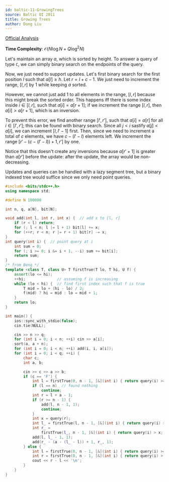 ```yaml
---
id: baltic-11-GrowingTrees
source: Baltic OI 2011
title: Growing Trees
author: Dong Liu
---
```


[Official Analysis](https://boi.cses.fi/files/boi2011_solutions.zip)

**Time Complexity**: $\mathcal O(N\log N + Q\log^2 N)$

Let's maintain an array $a$, which is sorted by height. To answer a query of type `C`, we can simply binary search on the endpoints of the query.

Now, we just need to support updates. Let's first binary search for the first position $l$ such that $a[l] \geq h$. Let $r = l + c - 1$. We just need to increment the range, $[l, r]$ by $1$ while keeping $a$ sorted.

However, we cannot just add $1$ to all elements in the range, $[l, r]$ because this might break the sorted order. This happens iff there is some index inside $i\in [l, r]$, such that $a[i] = a[r + 1]$; if we increment the range $[l, r]$, then $a[i] > a[r + 1]$, which is an inversion.

To prevent this error, we find another range $[l', r']$, such that $a[i] = a[r]$ for all $i\in [l', r']$; this can be found with binary search. Since all $j < i$ sastify $a[j] < a[i]$, we can increment $[l, l' - 1]$ first. Then, since we need to increment a total of $c$ elements, we have $c - (l' - l)$ elements left. We increment the range $[r' - (c - (l' - l)) + 1, r']$ by one.

Notice that this doesn't create any inversions because $a[r' + 1]$ is greater than $a[r']$ before the update: after the update, the array would be non-decreasing.

Updates and queries can be handled with a lazy segment tree, but a binary indexed tree would suffice since we only need point queries.

<LanguageSection>

<CPPSection>

```cpp
#include <bits/stdc++.h>
using namespace std;

#define N 100000

int n, q, a[N], bit[N];

void add(int l, int r, int x) {  // add x to [l, r]
	if (r < l) return;
	for (; l < n; l |= l + 1) bit[l] += x;
	for (++r; r < n; r |= r + 1) bit[r] -= x;
}
int query(int i) {  // point query at i
	int sum = 0;
	for (; i >= 0; i &= i + 1, --i) sum += bit[i];
	return sum;
}
/* from Benq */
template <class T, class U> T firstTrue(T lo, T hi, U f) {
	assert(lo <= hi);
	++hi;              // assuming f is increasing
	while (lo < hi) {  // find first index such that f is true
		T mid = lo + (hi - lo) / 2;
		f(mid) ? hi = mid : lo = mid + 1;
	}
	return lo;
}

int main() {
	ios::sync_with_stdio(false);
	cin.tie(NULL);

	cin >> n >> q;
	for (int i = 0; i < n; ++i) cin >> a[i];
	sort(a, a + n);
	for (int i = 0; i < n; ++i) add(i, i, a[i]);
	for (int i = 0; i < q; ++i) {
		char c;
		int a, b;

		cin >> c >> a >> b;
		if (c == 'F') {
			int l = firstTrue(0, n - 1, [&](int i) { return query(i) >= b; });
			if (l == n)  // found nothing
				continue;
			int r = l + a - 1;
			if (r >= n - 1) {
				add(l, n - 1, 1);
				continue;
			}
			int x = query(r);
			int l_ = firstTrue(l, n - 1, [&](int i) { return query(i) >= x; });
			int r_ =
			    firstTrue(l_, n - 1, [&](int i) { return query(i) > x; }) - 1;
			add(l, l_ - 1, 1);
			add(r_ - (a - (l_ - l)) + 1, r_, 1);
		} else {
			int l = firstTrue(0, n - 1, [&](int i) { return query(i) >= a; });
			int r = firstTrue(0, n - 1, [&](int i) { return query(i) > b; });
			cout << r - l << '\n';
		}
	}
}
```

</CPPSection>

</LanguageSection>
